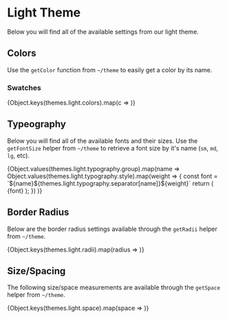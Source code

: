 

<Meta title="Theming/Light Theme" />


# Light Theme

Below you will find all of the available settings from our light theme.

## Colors

Use the `getColor` function from `~/theme` to easily get a color
by its name.

### Swatches

<Story name="Colors">
  <ColorPalette>
    {Object.keys(themes.light.colors).map(c =>
      <ColorItem title={c} colors={[themes.light.colors[c]]} key={c} />
    )}
  </ColorPalette>
</Story>

## Typeography

Below you will find all of the available fonts and their sizes. Use
the `getFontSize` helper from `~/theme` to retrieve a font size by
it's name (`sm`, `md`, `lg`, etc).

<Story name="Fonts">
  {Object.values(themes.light.typography.group).map(name =>
    Object.values(themes.light.typography.style).map(weight => {
      const font = `${name}${themes.light.typography.separator[name]}${weight}`
      return (
        <Box key={name + weight}>
          <Subheading>{font}</Subheading>
          <Typeset
            fontFamily={font}
            fontSizes={Object.values(themes.light.fontSizes)}
          />
        </Box>
      );
    })
  )}
</Story>

## Border Radius

Below are the border radius settings available through the `getRadii`
helper from `~/theme`.

<Story name="Radius">
  {Object.keys(themes.light.radii).map(radius =>
    <Box
      borderRadius={radius}
      bg="overlay"
      p="sm"
      display="inline-flex"
      justifyContent="center"
      alignItems="center"
      width={60}
      height={60}
      key={radius}
    >
      <Title
        color="white"
        variant="navigation"
      >
        { radius }
      </Title>
    </Box>
  )}
</Story>

## Size/Spacing

The following size/space measurements are available through the `getSpace`
helper from `~/theme`.

<Story name="Spacing">
  {Object.keys(themes.light.space).map(space =>
    <Box
      margin="sm"
      flexDirection="row"
      alignItems="flex-end"
      key={space}
    >
      <Box width={100}>
        <Title
          variant="navigation"
        >
          {space}: {themes.light.space[space]}
        </Title>
      </Box>
      <Box
        borderBottomWidth={1}
        borderLeftWidth={1}
        borderRightWidth={1}
        borderBottomColor="overlay"
        borderLeftColor="overlay"
        borderRightColor="overlay"
        width={themes.light.space[space]}
        height={3}
      />
    </Box>
  )}
</Story>

